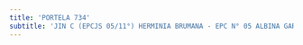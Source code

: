 ```yaml
---
title: 'PORTELA 734'
subtitle: 'JIN C (EPCJS 05/11°) HERMINIA BRUMANA - EPC N° 05 ALBINA GARCIA DE RYAN'
---
```


#
